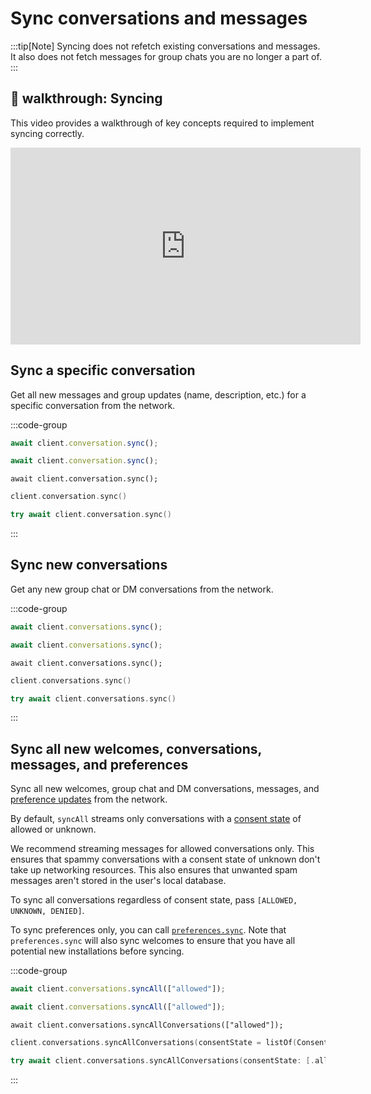 # Sync conversations and messages

:::tip[Note]
Syncing does not refetch existing conversations and messages. It also does not fetch messages for group chats you are no longer a part of.
:::

## 🎥 walkthrough: Syncing

This video provides a walkthrough of key concepts required to implement syncing correctly.

<iframe width="560" height="315" src="https://www.youtube.com/embed/jl7P0onApxw?si=YNafIHebx9Kxycos" title="YouTube video player" frameBorder="0" allow="accelerometer; autoplay; clipboard-write; encrypted-media; gyroscope; picture-in-picture; web-share" referrerPolicy="strict-origin-when-cross-origin" allowFullScreen></iframe>

## Sync a specific conversation

Get all new messages and group updates (name, description, etc.) for a specific conversation from the network.

:::code-group

```js [Browser]
await client.conversation.sync();
```

```js [Node]
await client.conversation.sync();
```

```tsx [React Native]
await client.conversation.sync();
```

```kotlin [Kotlin]
client.conversation.sync()
```

```swift [Swift]
try await client.conversation.sync()
```

:::

## Sync new conversations

Get any new group chat or DM conversations from the network.

:::code-group

```js [Browser]
await client.conversations.sync();
```

```js [Node]
await client.conversations.sync();
```

```tsx [React Native]
await client.conversations.sync();
```

```kotlin [Kotlin]
client.conversations.sync()
```

```swift [Swift]
try await client.conversations.sync()
```

:::

## Sync all new welcomes, conversations, messages, and preferences

Sync all new welcomes, group chat and DM conversations, messages, and [preference updates](/chat-apps/list-stream-sync/sync-preferences) from the network.

By default, `syncAll` streams only conversations with a [consent state](/chat-apps/user-consent/user-consent#how-user-consent-preferences-are-set) of allowed or unknown.

We recommend streaming messages for allowed conversations only. This ensures that spammy conversations with a consent state of unknown don't take up networking resources. This also ensures that unwanted spam messages aren't stored in the user's local database.

To sync all conversations regardless of consent state, pass `[ALLOWED, UNKNOWN, DENIED]`.

To sync preferences only, you can call [`preferences.sync`](/chat-apps/list-stream-sync/sync-preferences). Note that `preferences.sync` will also sync welcomes to ensure that you have all potential new installations before syncing.

:::code-group

```js [Browser]
await client.conversations.syncAll(["allowed"]);
```

```js [Node]
await client.conversations.syncAll(["allowed"]);
```

```tsx [React Native]
await client.conversations.syncAllConversations(["allowed"]);
```

```kotlin [Kotlin]
client.conversations.syncAllConversations(consentState = listOf(ConsentState.ALLOWED))
```

```swift [Swift]
try await client.conversations.syncAllConversations(consentState: [.allowed])
```

:::
